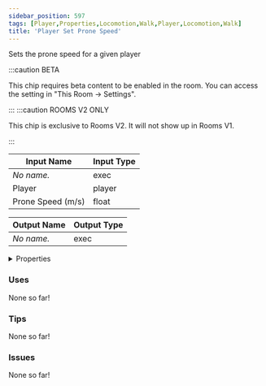 ```yaml
---
sidebar_position: 597
tags: [Player,Properties,Locomotion,Walk,Player,Locomotion,Walk]
title: 'Player Set Prone Speed'
---
```


Sets the prone speed for a given player

:::caution BETA

This chip requires beta content to be enabled in the room. You can access the setting in "This Room -> Settings".

:::
:::caution ROOMS V2 ONLY

This chip is exclusive to Rooms V2. It will not show up in Rooms V1.

:::


<DocusaurusSvg />

| Input Name | Input Type |
|-----------|-----------|
| *No name.* | exec |
| Player | player |
| Prone Speed (m/s) | float |

| Output Name | Output Type |
|-----------|-----------|
| *No name.* | exec |


<details>
  <summary>Properties</summary>
  <div>
    <div>
    <table>
      <thead>
        <tr>
          <th>Is beta required?</th>
          <th>Yes</th>
        </tr>
        <tr>
          <th>Is this chip a trolling risk?</th>
          <th>No</th>
        </tr>
        <tr>
          <th>Is this chip a role assignment risk?</th>
          <th>No</th>
        </tr>
        <tr>
          <th>Chip UUID</th>
          <th>f7f503b5-58df-42b2-ab69-3d7f3b0f4a5d</th>
        </tr>
        <tr>
          <th>Room availability</th>
          <th>Rooms V2 only</th>
        </tr>
      </thead>
    </table>
    </div>
  </div>
</details>

### Uses

None so far!

### Tips

None so far!

### Issues

None so far!
